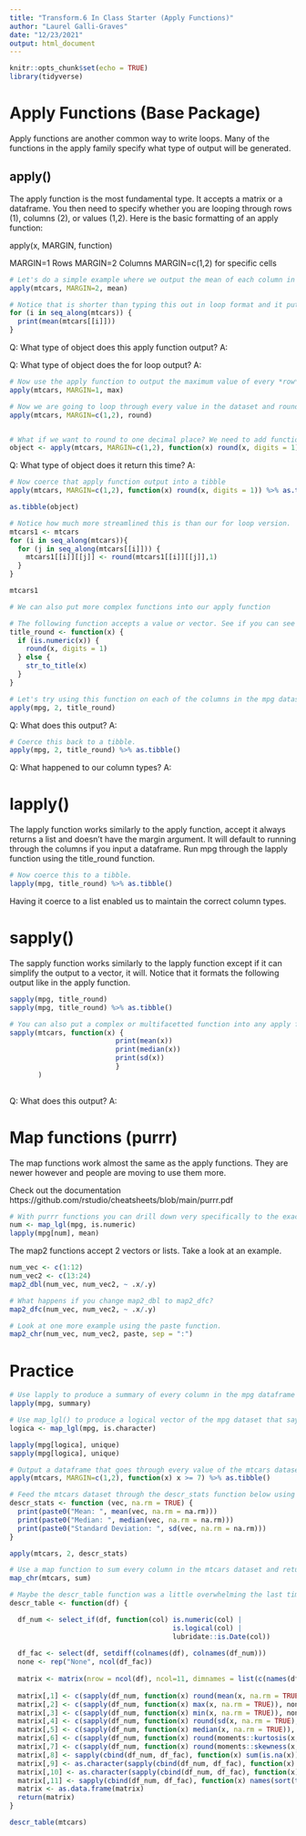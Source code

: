 ```yaml
---
title: "Transform.6 In Class Starter (Apply Functions)"
author: "Laurel Galli-Graves"
date: "12/23/2021"
output: html_document
---
```


```r
knitr::opts_chunk$set(echo = TRUE)
library(tidyverse)
```

# Apply Functions (Base Package)
Apply functions are another common way to write loops. Many of the functions in the apply family specify what type of output will be generated. 

## apply()

The apply function is the most fundamental type. It accepts a matrix or a dataframe. You then need to specify whether you are looping through rows (1), columns (2), or values (1,2). 
Here is the basic formatting of an apply function: 

apply(x, MARGIN, function)

MARGIN=1 Rows 
MARGIN=2 Columns 
MARGIN=c(1,2) for specific cells 

```r
# Let's do a simple example where we output the mean of each column in the mtcars dataset. 
apply(mtcars, MARGIN=2, mean)

# Notice that is shorter than typing this out in loop format and it puts it in a more helpful format 
for (i in seq_along(mtcars)) {
  print(mean(mtcars[[i]]))
}
```

Q: What type of object does this apply function output? 
A: 

Q: What type of object does the for loop output? 
A: 

```r
# Now use the apply function to output the maximum value of every *row* in the mtcars dataset
apply(mtcars, MARGIN=1, max)

```

```r
# Now we are going to loop through every value in the dataset and round it to zero decimal places. 
apply(mtcars, MARGIN=c(1,2), round)


# What if we want to round to one decimal place? We need to add function(x) this time.
object <- apply(mtcars, MARGIN=c(1,2), function(x) round(x, digits = 1))

```

Q: What type of object does it return this time? 
A: 

```r
# Now coerce that apply function output into a tibble
apply(mtcars, MARGIN=c(1,2), function(x) round(x, digits = 1)) %>% as.tibble()

as.tibble(object)
```


```r
# Notice how much more streamlined this is than our for loop version.
mtcars1 <- mtcars
for (i in seq_along(mtcars)){
  for (j in seq_along(mtcars[[i]])) {
    mtcars1[[i]][[j]] <- round(mtcars1[[i]][[j]],1)
  }
}

mtcars1
```

```r
# We can also put more complex functions into our apply function

# The following function accepts a value or vector. See if you can see what it does. 
title_round <- function(x) {
  if (is.numeric(x)) {
    round(x, digits = 1)
  } else {
    str_to_title(x)
  }
}

# Let's try using this function on each of the columns in the mpg dataset. 
apply(mpg, 2, title_round)
```

Q: What does this output? 
A: 

```r
# Coerce this back to a tibble. 
apply(mpg, 2, title_round) %>% as.tibble()

```

Q: What happened to our column types? 
A: 

# lapply()
The lapply function works similarly to the apply function, accept it always returns a list and doesn't have the margin argument. It will default to running through the columns if you input a dataframe. Run mpg through the lapply function using the title_round function.
```r

# Now coerce this to a tibble. 
lapply(mpg, title_round) %>% as.tibble()
```

Having it coerce to a list enabled us to maintain the correct column types. 

# sapply()
The sapply function works similarly to the lapply function except if it can simplify the output to a vector, it will. Notice that it formats the following output like in the apply function. 
```r
sapply(mpg, title_round)
sapply(mpg, title_round) %>% as.tibble()
```

```r
# You can also put a complex or multifacetted function into any apply function like this
sapply(mtcars, function(x) {
                          print(mean(x))
                          print(median(x))
                          print(sd(x))
                          }
       )
                
```

Q: What does this output? 
A: 

# Map functions (purrr)
The map functions work almost the same as the apply functions. They are newer however and people are moving to use them more. 

Check out the documentation
https://github.com/rstudio/cheatsheets/blob/main/purrr.pdf
```r
# With purrr functions you can drill down very specifically to the exact output you want. Let's look at an example of how this may be useful 
num <- map_lgl(mpg, is.numeric)
lapply(mpg[num], mean)
```

The map2 functions accept 2 vectors or lists. Take a look at an example. 
```r
num_vec <- c(1:12)
num_vec2 <- c(13:24)
map2_dbl(num_vec, num_vec2, ~ .x/.y)
```

```r
# What happens if you change map2_dbl to map2_dfc?
map2_dfc(num_vec, num_vec2, ~ .x/.y)

```

```r
# Look at one more example using the paste function.
map2_chr(num_vec, num_vec2, paste, sep = ":")
```

# Practice 
```r
# Use lapply to produce a summary of every column in the mpg dataframe
lapply(mpg, summary)

# Use map_lgl() to produce a logical vector of the mpg dataset that says whether a column is character or not. Use that vector to print the unique values of each character column in the dataset. (Use unique()). Try it using an apply function, a lapply function, and a sapply function. 
logica <- map_lgl(mpg, is.character)

lapply(mpg[logica], unique)
sapply(mpg[logica], unique)
```

```r
# Output a dataframe that goes through every value of the mtcars dataset and says whether it is greater than or equal to 7 or not. (Your whole dataframe should be logical.)
apply(mtcars, MARGIN=c(1,2), function(x) x >= 7) %>% as.tibble()
```

```r
# Feed the mtcars dataset through the descr_stats function below using one of the apply functions. 
descr_stats <- function (vec, na.rm = TRUE) {
  print(paste0("Mean: ", mean(vec, na.rm = na.rm)))
  print(paste0("Median: ", median(vec, na.rm = na.rm)))
  print(paste0("Standard Deviation: ", sd(vec, na.rm = na.rm)))
}

apply(mtcars, 2, descr_stats)


```

```r
# Use a map function to sum every column in the mtcars dataset and return a character vector. 
map_chr(mtcars, sum)
```

```r
# Maybe the descr_table function was a little overwhelming the last time you looked at it. Now that you understand how apply functions and function are structured, see if you can read through this code and piece together how it works.
descr_table <- function(df) {

  df_num <- select_if(df, function(col) is.numeric(col) | 
                                        is.logical(col) | 
                                        lubridate::is.Date(col)) 
  
  df_fac <- select(df, setdiff(colnames(df), colnames(df_num))) 
  none <- rep("None", ncol(df_fac))
  
  matrix <- matrix(nrow = ncol(df), ncol=11, dimnames = list(c(names(df_num), names(df_fac)), c("Mean","Max","Min", "Std Dev", "Median", "Kurt", "Skew", "# Missing", "# Unique", "Class", "Mode")))
  
  matrix[,1] <- c(sapply(df_num, function(x) round(mean(x, na.rm = TRUE), 2)), none)
  matrix[,2] <- c(sapply(df_num, function(x) max(x, na.rm = TRUE)), none)
  matrix[,3] <- c(sapply(df_num, function(x) min(x, na.rm = TRUE)), none)
  matrix[,4] <- c(sapply(df_num, function(x) round(sd(x, na.rm = TRUE), 2)), none)
  matrix[,5] <- c(sapply(df_num, function(x) median(x, na.rm = TRUE)), none)
  matrix[,6] <- c(sapply(df_num, function(x) round(moments::kurtosis(x, na.rm = TRUE), 2)), none)
  matrix[,7] <- c(sapply(df_num, function(x) round(moments::skewness(x, na.rm = TRUE), 2)), none)
  matrix[,8] <- sapply(cbind(df_num, df_fac), function(x) sum(is.na(x)))
  matrix[,9] <- as.character(sapply(cbind(df_num, df_fac), function(x) length(unique(x))))
  matrix[,10] <- as.character(sapply(cbind(df_num, df_fac), function(x) class(x)))
  matrix[,11] <- sapply(cbind(df_num, df_fac), function(x) names(sort(table(x),decreasing=TRUE)[1]))
  matrix <- as.data.frame(matrix)
  return(matrix)
}

descr_table(mtcars)
```


